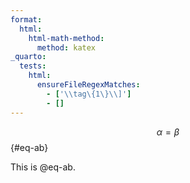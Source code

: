 ```yaml
---
format:
  html:
    html-math-method:
      method: katex
_quarto:
  tests:
    html:
      ensureFileRegexMatches:
        - ['\\tag\{1\}\\]'] 
        - []
---
```


$$
\alpha = \beta
$$ {#eq-ab}

This is @eq-ab.
